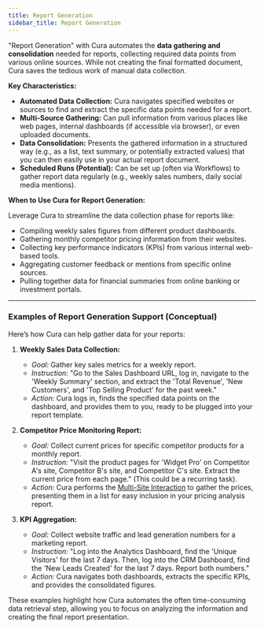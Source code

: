 ```yaml
---
title: Report Generation
sidebar_title: Report Generation
---
```


"Report Generation" with Cura automates the **data gathering and consolidation** needed for reports, collecting required data points from various online sources. While not creating the final formatted document, Cura saves the tedious work of manual data collection.

**Key Characteristics:**

*   **Automated Data Collection:** Cura navigates specified websites or sources to find and extract the specific data points needed for a report.
*   **Multi-Source Gathering:** Can pull information from various places like web pages, internal dashboards (if accessible via browser), or even uploaded documents.
*   **Data Consolidation:** Presents the gathered information in a structured way (e.g., as a list, text summary, or potentially extracted values) that you can then easily use in your actual report document.
*   **Scheduled Runs (Potential):** Can be set up (often via Workflows) to gather report data regularly (e.g., weekly sales numbers, daily social media mentions).

**When to Use Cura for Report Generation:**

Leverage Cura to streamline the data collection phase for reports like:

*   Compiling weekly sales figures from different product dashboards.
*   Gathering monthly competitor pricing information from their websites.
*   Collecting key performance indicators (KPIs) from various internal web-based tools.
*   Aggregating customer feedback or mentions from specific online sources.
*   Pulling together data for financial summaries from online banking or investment portals.

---

### Examples of Report Generation Support (Conceptual)

Here’s how Cura can help gather data for your reports:

1.  **Weekly Sales Data Collection:**
    *   *Goal:* Gather key sales metrics for a weekly report.
    *   *Instruction:* "Go to the Sales Dashboard URL, log in, navigate to the 'Weekly Summary' section, and extract the 'Total Revenue', 'New Customers', and 'Top Selling Product' for the past week."
    *   *Action:* Cura logs in, finds the specified data points on the dashboard, and provides them to you, ready to be plugged into your report template.

2.  **Competitor Price Monitoring Report:**
    *   *Goal:* Collect current prices for specific competitor products for a monthly report.
    *   *Instruction:* "Visit the product pages for 'Widget Pro' on Competitor A's site, Competitor B's site, and Competitor C's site. Extract the current price from each page." (This could be a recurring task).
    *   *Action:* Cura performs the [Multi-Site Interaction](/use-cases/multi-site) to gather the prices, presenting them in a list for easy inclusion in your pricing analysis report.

3.  **KPI Aggregation:**
    *   *Goal:* Collect website traffic and lead generation numbers for a marketing report.
    *   *Instruction:* "Log into the Analytics Dashboard, find the 'Unique Visitors' for the last 7 days. Then, log into the CRM Dashboard, find the 'New Leads Created' for the last 7 days. Report both numbers."
    *   *Action:* Cura navigates both dashboards, extracts the specific KPIs, and provides the consolidated figures.

These examples highlight how Cura automates the often time-consuming data retrieval step, allowing you to focus on analyzing the information and creating the final report presentation.
